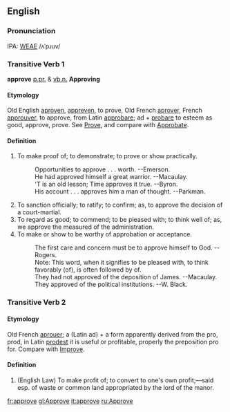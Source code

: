 ==English==

{{rfc}}
===Pronunciation===
IPA: [[WEAE]] /ʌˈpɹuv/

===Transitive Verb 1 ===
'''approve''' [[p.pr.]] &  [[vb.n.]] '''Approving'''

====Etymology====
Old English [[aproven]], [[appreven]], to prove, Old French [[aprover]], French [[approuver]], to approve, from Latin [[approbare]]; ad + [[probare]] to esteem as good, approve, prove.  See [[Prove]], and  compare with [[Approbate]].

====Definition====
# To make proof of; to demonstrate; to prove or show practically.
#:    Opportunities to approve . . . worth. --Emerson.
#:    He had approved himself a great warrior. --Macaulay.
#:    'T is an old lesson; Time approves it true. --Byron.
#:    His account . . . approves him a man of thought. --Parkman.
# To sanction officially; to ratify; to confirm; as, to approve the decision of a court-martial.
# To regard as good; to commend; to be pleased with; to think well of; as, we approve the measured of the administration.
# To make or show to be worthy of approbation or acceptance.
#:    The first care and concern must be to approve himself to God. --Rogers.
#:    Note: This word, when it signifies to be pleased with, to think favorably (of), is often followed by of.
#:    They had not approved of the deposition of James. --Macaulay.
#:    They approved of the political institutions. --W. Black.
<!-- material copied from Webster's Revised Unabridged Dictionary (1913) -->

===Transitive Verb 2===

====Etymology====
Old French [[aprouer]]; a (Latin ad) + a form apparently derived from the pro, prod, in Latin [[prodest]] it is useful or profitable, properly the preposition  pro for. Compare with [[Improve]].

====Definition====
#  (English Law) To make profit of; to convert to one's own profit;&mdash;said  esp. of waste or common land appropriated by the lord of the  manor.
<!-- material copied from Webster's Revised Unabridged Dictionary (1913) -->

[[fr:approve]]
[[gl:Approve]]
[[it:approve]]
[[ru:Approve]]